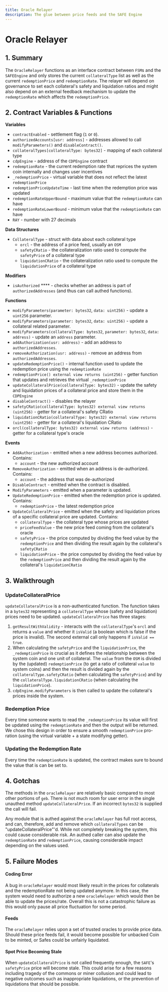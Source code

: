 ```yaml
---
title: Oracle Relayer
description: The glue between price feeds and the SAFE Engine
---
```


# Oracle Relayer

## 1. Summary <a href="#1-introduction" id="1-introduction"></a>

The `OracleRelayer` functions as an interface contract between `FSM`s and the `SAFEEngine` and only stores the current `collateralType` list as well as the current `redemptionPrice` and `redemptionRate`. The relayer will depend on governance to set each collateral's safety and liquidation ratios and might also depend on an external feedback mechanism to update the `redemptionRate` which affects the `redemptionPrice`.

## 2. Contract Variables & Functions <a href="#2-contract-details" id="2-contract-details"></a>

**Variables**

* `contractEnabled` - settlement flag (`1` or `0`).
* `authorizedAccounts[usr: address]` - addresses allowed to call `modifyParameters()` and `disableContract()`.
* `collateralTypes[collateralType: bytes32]` - mapping of each collateral type
* `cdpEngine` - address of the `CDPEngine` contract
* `redemptionRate` - the current redemption rate that reprices the system coin internally and changes user incentives
* `_redemptionPrice` - virtual variable that does not reflect the latest `redemptionPrice`
* `redemptionPriceUpdateTime` - last time when the redemption price was updated
* `redemptionRateUpperBound` - maximum value that the `redemptionRate` can have
* `redemptionRateLowerBound` - minimum value that the `redemptionRate` can have
* `RAY` - number with 27 decimals

**Data Structures**

* `CollateralType` - struct with data about each collateral type
  * `orcl` - the address of a price feed, usually an `OSM`
  * `safetyCRatio` - the collateralization ratio used to compute the `safetyPrice` of a collateral type
  * `liquidationCRatio` - the collateralization ratio used to compute the `liquidationPrice` of a collateral type

**Modifiers**

* `isAuthorized` **** - checks whether an address is part of `authorizedAddresses` (and thus can call authed functions).

**Functions**

* `modifyParameters(parameter: bytes32`, `data: uint256)` - update a `uint256` parameter.
* `modifyParameters(parameter: bytes32`, `data: uint256)` - update a collateral related parameter.
* `modifyParameters(collateralType: bytes32`, `parameter: bytes32`, `data: address)` - update an `address` parameter.
* `addAuthorization(usr: address)` - add an address to `authorizedAddresses`.
* `removeAuthorization(usr: address)` - remove an address from `authorizedAddresses`.
* `updateRedemptionPrice()` - internal function used to update the redemption price using the  `redemptionRate`
* `redemptionPrice() external view returns (uint256)` - getter function that updates and retrieves the virtual `_redemptionPrice`
* `updateCollateralPrice(collateralType: bytes32)` - update the safety and liquidation prices of a collateral price and store them in the `CDPEngine`
* `disableContract()` - disables the relayer
* `safetyCRatio(collateralType: bytes32) external view returns (uint256)` - getter for a collateral's safety CRatio
* `liquidationCRatio(collateralType: bytes32) external view returns (uint256)` - getter for a collateral's liquidation CRatio
* `orcl(collateralType: bytes32) external view returns (address)` - getter for a collateral type's oracle

**Events**

* `AddAuthorization` - emitted when a new address becomes authorized. Contains:
  * `account` - the new authorized account
* `RemoveAuthorization` - emitted when an address is de-authorized. Contains:
  * `account` - the address that was de-authorized
* `DisableContract` - emitted when the contract is disabled.
* `ModifyParameters` - emitted when a parameter is updated.
* `UpdateRedemptionPrice` - emitted when the redemption price is updated. Contains:
  * `redemptionPrice` - the latest redemption price
* `UpdateCollateralPrice` - emitted when the safety and liquidation prices of a specific collateral price are updated. Contains:
  * `collateralType` - the collateral type whose prices are updated
  * `priceFeedValue` - the new price feed coming from the collateral's oracle
  * `safetyPrice` - the price computed by dividing the feed value by the `redemptionPrice` and then dividing the result again by the collateral's `safetyCRatio`
  * `liquidationPrice` - the price computed by dividing the feed value by the `redemptionPrice` and then dividing the result again by the collateral's `liquidationCRatio`

## 3. Walkthrough <a href="#3-key-mechanisms-and-concepts" id="3-key-mechanisms-and-concepts"></a>

### UpdateCollateralPrice <a href="#poke" id="poke"></a>

`updateCollateralPrice` is a non-authenticated function. The function takes in a `bytes32` representing a `collateralType` whose (safety and liquidation) prices need to be updated. `updateCollateralPrice` has three stages:

1. `getResultWithValidity` - interacts with the `collateralType`'s `orcl` and returns a `value` and whether it  `isValid` (a boolean which is false if the price is invalid). The second external call only happens if `isValid == true`.
2. When calculating the `safetyPrice` and the `liquidationPrice`, the `_redemptionPrice` is crucial as it defines the relationship between the system coin and one unit of collateral. The `value` from the `OSM` is  divided by the (updated) `redemptionPrice` (to get a ratio of collateral `value` to system coins) and then the result is divided again by the `collateralType.safetyCRatio` (when calculating the `safetyPrice`) and by the `collateralType.liquidationCRatio` (when calculating the `liquidationPrice`).
3. `cdpEngine.modifyParameters` is then called to update the collateral's prices inside the system.

### Redemption Price

Every time someone wants to read the `_redemptionPrice` its value will first be updated using the `redemptionRate` and then the output will be returned. We chose this design in order to ensure a smooth  `redemptionPrice` pro-ration (using the virtual variable + a state modifying getter).

### Updating the Redemption Rate

Every time the `redemptionRate` is updated, the contract makes sure to bound the value that is can be set to.

## 4. Gotchas <a id="4-gotchas"></a>

The methods in the `oracleRelayer` are relatively basic compared to most other portions of `geb`. There is not much room for user error in the single unauthed method `updateCollateralPrice`. If an incorrect `bytes32` is supplied the call will fail.

Any module that is authed against the `oracleRelayer` has full root access, and can, therefore, add and remove which `collateralTypes` can be "updateCollateralPrice"'d. While not completely breaking the system, this could cause considerable risk. An authed caller can also update the `redemptionRate` and `redemptionPrice`, causing considerable impact depending on the values used.

## 5. Failure Modes <a id="5-failure-modes"></a>

#### Coding Error

A bug in `oracleRelayer` would most likely result in the prices for collaterals and the redemptionRate not being updated anymore. In this case, the system would need to authorize a new `oracleRelayer` which would then be able to update the prices/rate. Overall this is not a catastrophic failure as this would only pause all price fluctuation for some period.

#### Feeds

The `oracleRelayer` relies upon a set of trusted oracles to provide price data. Should these price feeds fail, it would become possible for unbacked Coin to be minted, or Safes could be unfairly liquidated.

#### Spot Price Becoming Stale

When `updateCollateralPrice` is not called frequently enough, the `SAFE`'s `safetyPrice` price will become stale. This could arise for a few reasons including tragedy of the commons or miner collusion and could lead to negative outcomes such as inappropriate liquidations, or the prevention of liquidations that should be possible.